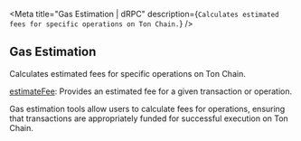 
<Meta
  title="Gas Estimation | dRPC"
  description={`Calculates estimated fees for specific operations on Ton Chain.`}
/>
## Gas Estimation

Calculates estimated fees for specific operations on Ton Chain.

[estimateFee](/ton-api/gasestimation/estimateFee): Provides an estimated fee for a given transaction or operation.

Gas estimation tools allow users to calculate fees for operations, ensuring that transactions are appropriately funded for successful execution on Ton Chain.

<Space h={16} />
<GetStarted />
